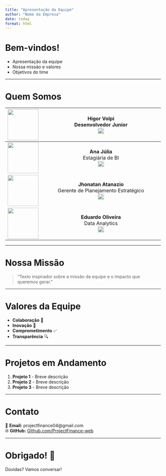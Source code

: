 ```yaml
---
title: "Apresentação da Equipe"
author: "Nome da Empresa"
date: today
format: html
---
```


# Bem-vindos!

- Apresentação da equipe
- Nossa missão e valores
- Objetivos do time

---

# Quem Somos

| ![](images/higor.jpg){width=100px} | **Higor Volpi**<br>Desenvolvedor Junior<br>[![LinkedIn](images/logo.png){width=20px}](https://www.linkedin.com/in/higor-palote-volpi/) |
|:-----------------------------------:|:---------------------------------------------------------------------------------------------------------------------------------:|
| ![](images/ana.jpg){width=100px}   | **Ana Júlia**<br>Estagiária de BI<br>[![LinkedIn](images/logo.png){width=20px}](https://www.linkedin.com/in/anakucharski/)             |
| ![](images/jhonatan.jpg){width=100px}| **Jhonatan Atanazio**<br>Gerente de Planejamento Estratégico<br>[![LinkedIn](images/logo.png){width=20px}](https://www.linkedin.com/in/atanaziojhonatan/) |
| ![](images/eduardo.jpg){width=100px}                | **Eduardo Oliveira**<br>Data Analytics<br>[![LinkedIn](images/logo.png){width=20px}](https://www.linkedin.com/in/eduardo-oliveira-pereira/) |


---

# Nossa Missão

> "Texto inspirador sobre a missão da equipe e o impacto que queremos gerar."

---

# Valores da Equipe

- **Colaboração** 🤝  
- **Inovação** 🚀  
- **Comprometimento** ✅  
- **Transparência** 🔍  

---

# Projetos em Andamento  

1. **Projeto 1** - Breve descrição  
2. **Projeto 2** - Breve descrição  
3. **Projeto 3** - Breve descrição  

---

# Contato  

📧 **Email:** projectfinance04@gmail.com  
🌐 **GitHub:** [Github.com/ProjectFinance-web](https://github.com/ProjectFinance-web)    

---

# Obrigado! 🎉  

Dúvidas? Vamos conversar!  
